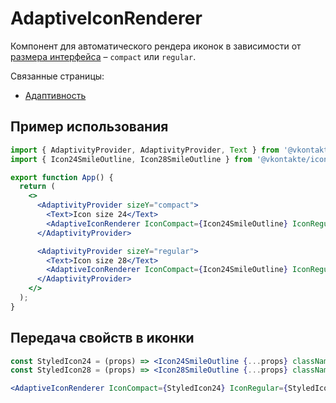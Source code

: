 <Overview>

# AdaptiveIconRenderer

Компонент для автоматического рендера иконок в зависимости от [размера интерфейса](/overview/adaptivity#sizes) – `compact` или `regular`.

Связанные страницы:

- [Адаптивность](/overview/adaptivity)

</Overview>

## Пример использования

```jsx
import { AdaptivityProvider, AdaptivityProvider, Text } from '@vkontakte/vkui';
import { Icon24SmileOutline, Icon28SmileOutline } from '@vkontakte/icons';

export function App() {
  return (
    <>
      <AdaptivityProvider sizeY="compact">
        <Text>Icon size 24</Text>
        <AdaptiveIconRenderer IconCompact={Icon24SmileOutline} IconRegular={Icon28SmileOutline} />
      </AdaptivityProvider>

      <AdaptivityProvider sizeY="regular">
        <Text>Icon size 28</Text>
        <AdaptiveIconRenderer IconCompact={Icon24SmileOutline} IconRegular={Icon28SmileOutline} />
      </AdaptivityProvider>
    </>
  );
}
```

## Передача свойств в иконки

```jsx
const StyledIcon24 = (props) => <Icon24SmileOutline {...props} className="my-class-24" />;
const StyledIcon28 = (props) => <Icon28SmileOutline {...props} className="my-class-28" />;

<AdaptiveIconRenderer IconCompact={StyledIcon24} IconRegular={StyledIcon28} />;
```
